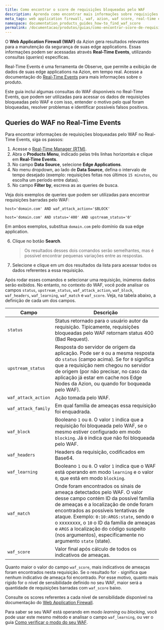 ```yaml
---
title: Como encontrar o score de requisições bloqueadas pelo WAF
description: Aprenda como encontrar mais informações sobre requisições bloqueadas pelo WAF na Azion.
meta_tags: web application firewall, waf, azion, waf score, real-time events, edge firewall
namespace: documentation_products_guides_how-to_find_waf_score
permalink: /documentacao/produtos/guias/como-encontrar-score-de-requisicoes-bloqueadas-pelo-waf/
---
```


O **Web Application Firewall (WAF)** da Azion gera resultados relevantes para a manutenção da segurança de suas edge applications. Essas informações podem ser acessadas através **Real-Time Events**, utilizando consultas (*queries*) específicas.

Real-Time Events é uma ferramenta de Observe, que permite a exibição de dados de suas edge applications na Azion, em tempo real. Acesse a documentação do [Real-Time Events](pt-br/documentacao/produtos/real-time-events/) para mais informações sobre o produto.

Este guia inclui algumas consultas do WAF disponíveis no Real-Time Events, que podem ser utilizadas para acessar os dados de requisições bloqueadas pelo WAF e com isso, entender o motivo pelo qual foram bloqueadas, resolver problemas e identificar possíveis falsos positivos.

## Queries do WAF no Real-Time Events

Para encontrar informações de requisições bloqueadas pelo WAF no Real-Time Events, siga os passos:

1. Acesse o [Real-Time Manager (RTM)](https://manager.azion.com).
2. Abra o **Products Menu**, indicado pelas três linhas horizontais e clique em **Real-Time Events**.
3. No campo **Data Source**, selecione **Edge Applications**.
4. No menu dropdown, ao lado de **Data Source**, defina o intervalo de tempo desejado (exemplo: requisições feitas nos últimos `15 minutos`, ou escolha um período entre datas).
5. No campo **Filter by**, escreva as as queries de busca.

Veja dois exemplos de queries que podem ser utilizadas para encontrar requisições barradas pelo WAF:

`host='domain.com' AND waf_attack_action='$BLOCK'`

`host='domain.com' AND status='400' AND upstream_status='0'`

Em ambos exemplos, substitua `domain.com` pelo domínio da sua edge application.

6. Clique no botão **Search**.
    > Os resultados desses dois comandos serão semelhantes, mas é possível encontrar pequenas variações entre as respostas.

7. Selecione e clique em um dos resultados da lista para acessar todos os dados referentes a essa requisição.

Após rodar esses comandos e selecionar uma requisição, inúmeros dados serão exibidos. No entanto, no contexto do WAF, você pode analisar os campos `status`, `upstream_status`, `waf_attack_action`, `waf_block`, `waf_headers`, `waf_learning`, `waf_match` e `waf_score`. Veja, na tabela abaixo, a definição de cada um dos campos.

| Campo               | Descrição                                                                                                                            |
|---------------------|--------------------------------------------------------------------------------------------------------------------------------------|
| `status`            | Status retornado para o usuário autor da requisição. Tipicamente, requisições bloqueadas pelo WAF retornam status 400 (Bad Request). |
| `upstream_status`   | Resposta do servidor de origem da aplicação. Pode ser `0` ou a mesma resposta do `status` (campo acima). Se for `0` significa que a requisição nem chegou no servidor de origem (por não precisar, no caso da aplicação já estar em cache nos Edge Nodes da Azion, ou quando for boqueada pelo WAF). |
| `waf_attack_action` | Ação tomada pelo WAF.                                                                                                                |
| `waf_attack_family` | Em qual família de ameaças essa requisição foi enquadrada.                                                                           |
| `waf_block` | Booleano `1` ou `0`. O valor `1` indica que a requisição foi bloqueada pelo WAF, se o mesmo estiver configurado em modo `blocking`. Já `0` indica que não foi bloqueada pelo WAF. |
| `waf_headers` | Headers da requisição, codificados em Base64. |    
| `waf_learning` | Booleano `1` ou `0`. O valor `1` indica que o WAF está operando em modo `learning` e o valor `0`, que está em modo `blocking`.   |
| `waf_match` | Onde foram encontrados os sinais de ameaça detectados pelo WAF. O valor desse campo contém ID da possível família de ameaças e a localização de onde foram encontrados as possíveis tentativas de ataque. Exemplo: `0:10:ARGS:state`, sendo `0` o xxxxxxxx, o `10` o ID da família de ameaças e `ARGS` a localização do código suspeito (nos argumentos), especificamente no argumento `state` (state). |                       
| `waf_score` | Valor final após cálculo de todos os indicativos de ameaças. |

Quanto maior o valor do campo `waf_score`, mais indicativos de ameaças foram encontrados nesta requisição. Se o resultado for `-` significa que nenhum indicativo de ameaça foi encontrado. Por esse motivo, quanto mais rígido for o nível de sensibilidade definido no seu WAF, maior será a quantidade de requisições barradas com `waf_score` baixo.

Consulte os scores referentes a cada nível de sensibilidade disponível na documentação do [Web Application Firewall](/pt-br/documentacao/produtos/edge-firewall/web-application-firewall/).

Para saber se seu WAF está operando em modo *learning* ou *blocking*, você pode usar este mesmo método e analisar o campo `waf_learning`, ou ver o guia [Como verificar o modo do seu WAF](/pt-br/documentacao/produtos/guias/como-verificar-modo-do-seu-waf/).